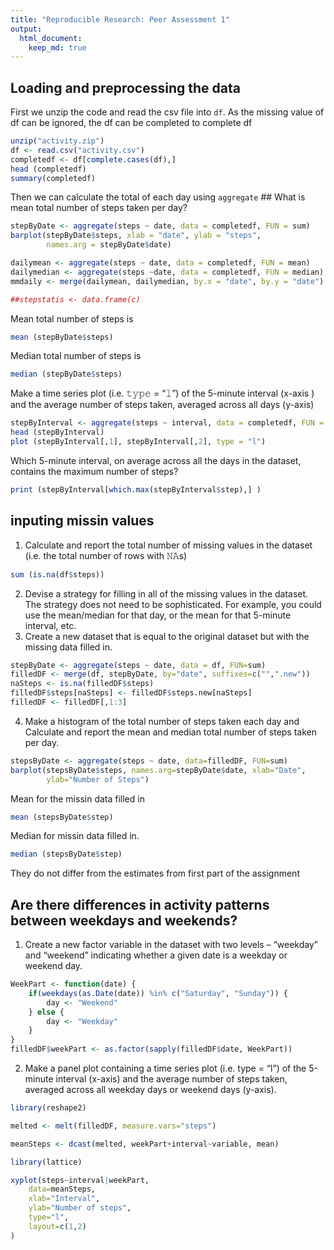 ```yaml
---
title: "Reproducible Research: Peer Assessment 1"
output: 
  html_document:
    keep_md: true
---
```



## Loading and preprocessing the data

First we unzip the code and read the csv file into `df`. As the missing value of
df can be ignored, the df can be completed to complete df

```r
unzip("activity.zip")
df <- read.csv("activity.csv")
completedf <- df[complete.cases(df),]
head (completedf)
summary(completedf)
```

Then we can calculate the total of each day using `aggregate`
## What is mean total number of steps taken per day?

```r
stepByDate <- aggregate(steps ~ date, data = completedf, FUN = sum)
barplot(stepByDate$steps, xlab = "date", ylab = "steps", 
        names.arg = stepByDate$date)

dailymean <- aggregate(steps ~ date, data = completedf, FUN = mean)
dailymedian <- aggregate(steps ~date, data = completedf, FUN = median)
mmdaily <- merge(dailymean, dailymedian, by.x = "date", by.y = "date")

##stepstatis <- data.frame(c)
```

Mean total number of steps is 

```r
mean (stepByDate$steps)
```

Median total number of steps is 

```r
median (stepByDate$steps)
```
Make a time series plot (i.e. 𝚝𝚢𝚙𝚎 = "𝚕") of the 5-minute interval (x-axis
) and the average number of steps taken, averaged across all days (y-axis)

```r
stepByInterval <- aggregate(steps ~ interval, data = completedf, FUN = mean)
head (stepByInterval)
plot (stepByInterval[,1], stepByInterval[,2], type = "l")
```

Which 5-minute interval, on average across all the days in the dataset, 
contains the maximum number of steps?

```r
print (stepByInterval[which.max(stepByInterval$step),] )
```


## inputing missin values
1. Calculate and report the total number of missing values in the dataset 
(i.e. the total number of rows with 𝙽𝙰s)

``` r
sum (is.na(df$steps))
```

2. Devise a strategy for filling in all of the missing values in the dataset. 
The strategy does not need to be sophisticated. For example, you could use the
mean/median for that day, or the mean for that 5-minute interval, etc.
3. Create a new dataset that is equal to the original dataset but with 
the missing data filled in.
``` r
stepByDate <- aggregate(steps ~ date, data = df, FUN=sum)
filledDF <- merge(df, stepByDate, by="date", suffixes=c("",".new"))
naSteps <- is.na(filledDF$steps)
filledDF$steps[naSteps] <- filledDF$steps.new[naSteps]
filledDF <- filledDF[,1:3]
```


4. Make a histogram of the total number of steps taken each day and Calculate 
and report the mean and median total number of steps taken per day.
```r
stepsByDate <- aggregate(steps ~ date, data=filledDF, FUN=sum)
barplot(stepsByDate$steps, names.arg=stepByDate$date, xlab="Date", 
        ylab="Number of Steps")
```


Mean for the missin data filled in
```r
mean (stepsByDate$step)
```

Median for missin data filled in.
```r
median (stepsByDate$step)
```

They do not differ from the estimates from first part of the assignment

## Are there differences in activity patterns between weekdays and weekends?

1. Create a new factor variable in the dataset with two levels – “weekday” 
and “weekend” indicating whether a given date is a weekday or weekend day.

```r
WeekPart <- function(date) {
    if(weekdays(as.Date(date)) %in% c("Saturday", "Sunday")) {
        day <- "Weekend"
    } else {
        day <- "Weekday"
    }
}
filledDF$weekPart <- as.factor(sapply(filledDF$date, WeekPart))
```

2. Make a panel plot containing a time series plot (i.e. type = "l") of the
5-minute interval (x-axis) and the average number of steps taken, averaged 
across all weekday days or weekend days (y-axis).

```r
library(reshape2)

melted <- melt(filledDF, measure.vars="steps")

meanSteps <- dcast(melted, weekPart+interval~variable, mean)

library(lattice)

xyplot(steps~interval|weekPart,
    data=meanSteps,
    xlab="Interval",
    ylab="Number of steps",
    type="l",
    layout=c(1,2)
)
```
